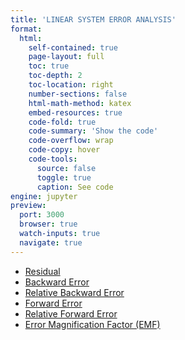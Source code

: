 ```yaml
---
title: 'LINEAR SYSTEM ERROR ANALYSIS'
format:
  html:
    self-contained: true
    page-layout: full
    toc: true
    toc-depth: 2
    toc-location: right
    number-sections: false
    html-math-method: katex
    embed-resources: true
    code-fold: true
    code-summary: 'Show the code'
    code-overflow: wrap
    code-copy: hover
    code-tools:
      source: false
      toggle: true
      caption: See code
engine: jupyter
preview:
  port: 3000
  browser: true
  watch-inputs: true
  navigate: true
---
```


- [Residual](./residual-linear-systems.html)
- [Backward Error](./backward-error.html)
- [Relative Backward Error](./relative-backward-error.html)
- [Forward Error](./forward-error.html)
- [Relative Forward Error](./relative-forward-error.html)
- [Error Magnification Factor (EMF)](./error-magnification-factor.html)
